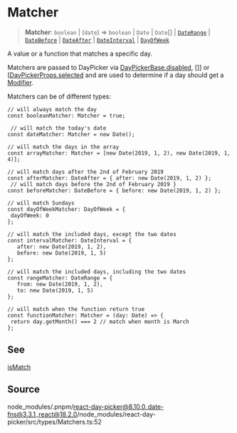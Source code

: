 # Matcher

<a id="undefined" name="undefined"></a>

> **Matcher**: `boolean` \| (`date`) => `boolean` \| `Date` \| `Date`[] \| [`DateRange`](/docs/api/main/type-aliases/DateRange.md) \| [`DateBefore`](/docs/api/main/type-aliases/DateBefore.md) \| [`DateAfter`](/docs/api/main/type-aliases/DateAfter.md) \| [`DateInterval`](/docs/api/main/type-aliases/DateInterval.md) \| [`DayOfWeek`](/docs/api/main/type-aliases/DayOfWeek.md)

A value or a function that matches a specific day.

Matchers are passed to DayPicker via [DayPickerBase.disabled](/docs/api/main/interfaces/DayPickerBase.md#disabled),
[]] or [[DayPickerProps.selected](/docs/api/main/interfaces/DayPickerBase.md#hidden) and are used to
determine if a day should get a [Modifier](/docs/api/main/type-aliases/Modifier.md).

Matchers can be of different types:

```
// will always match the day
const booleanMatcher: Matcher = true;

 // will match the today's date
const dateMatcher: Matcher = new Date();

// will match the days in the array
const arrayMatcher: Matcher = [new Date(2019, 1, 2), new Date(2019, 1, 4)];

// will match days after the 2nd of February 2019
const afterMatcher: DateAfter = { after: new Date(2019, 1, 2) };
 // will match days before the 2nd of February 2019 }
const beforeMatcher: DateBefore = { before: new Date(2019, 1, 2) };

// will match Sundays
const dayOfWeekMatcher: DayOfWeek = {
 dayOfWeek: 0
};

// will match the included days, except the two dates
const intervalMatcher: DateInterval = {
   after: new Date(2019, 1, 2),
   before: new Date(2019, 1, 5)
};

// will match the included days, including the two dates
const rangeMatcher: DateRange = {
   from: new Date(2019, 1, 2),
   to: new Date(2019, 1, 5)
};

// will match when the function return true
const functionMatcher: Matcher = (day: Date) => {
 return day.getMonth() === 2 // match when month is March
};
```

## See

[isMatch](/docs/api/main/functions/isMatch.md)

## Source

node\_modules/.pnpm/react-day-picker@8.10.0\_date-fns@3.3.1\_react@18.2.0/node\_modules/react-day-picker/src/types/Matchers.ts:52
